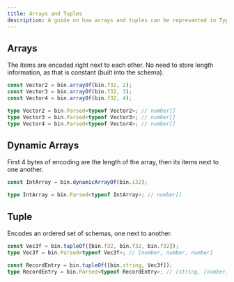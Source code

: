 ```yaml
---
title: Arrays and Tuples
description: A guide on how arrays and tuples can be represented in Typed Binary
---
```


## Arrays

The items are encoded right next to each other. No need to store length information, as that is constant (built into the schema).

```ts
const Vector2 = bin.arrayOf(bin.f32, 2);
const Vector3 = bin.arrayOf(bin.f32, 3);
const Vector4 = bin.arrayOf(bin.f32, 4);

type Vector2 = bin.Parsed<typeof Vector2>; // number[]
type Vector3 = bin.Parsed<typeof Vector3>; // number[]
type Vector4 = bin.Parsed<typeof Vector4>; // number[]
```

## Dynamic Arrays

First 4 bytes of encoding are the length of the array, then its items next to one another.

```ts
const IntArray = bin.dynamicArrayOf(bin.i32);

type IntArray = bin.Parsed<typeof IntArray>; // number[]
```

## Tuple

Encodes an ordered set of schemas, one next to another.

```ts
const Vec3f = bin.tupleOf([bin.f32, bin.f32, bin.f32]);
type Vec3f = bin.Parsed<typeof Vec3f>; // [number, number, number]

const RecordEntry = bin.tupleOf([bin.string, Vec3f]);
type RecordEntry = bin.Parsed<typeof RecordEntry>; // [string, [number, number, number]]
```
